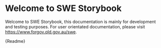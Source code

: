 

<Meta title="Welcome" />

# Welcome to SWE Storybook

Welcome to SWE Storybook, this documentation is mainly for development and testing purposes.
For user orientated documentation, please visit https://www.forgov.qld.gov.au/swe.

<Markdown>{Readme}</Markdown>
